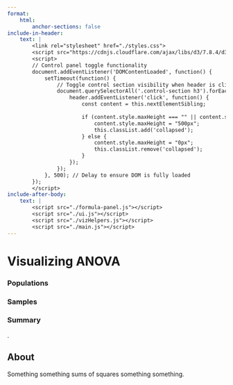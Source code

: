 ```yaml
---
format:
    html:
        anchor-sections: false
include-in-header:
    text: |
        <link rel="stylesheet" href="./styles.css"> 
        <script src="https://cdnjs.cloudflare.com/ajax/libs/d3/7.8.4/d3.min.js"></script>
        <script>
        // Control panel toggle functionality
        document.addEventListener('DOMContentLoaded', function() {
            setTimeout(function() {
                // Toggle control section visibility when header is clicked
                document.querySelectorAll('.control-section h3').forEach(header => {
                    header.addEventListener('click', function() {
                        const content = this.nextElementSibling;
                        
                        if (content.style.maxHeight === "" || content.style.maxHeight === "0px") {
                            content.style.maxHeight = "500px";
                            this.classList.add('collapsed');
                        } else {
                            content.style.maxHeight = "0px";
                            this.classList.remove('collapsed');
                        }
                    });
                });
            }, 500); // Delay to ensure DOM is fully loaded
        });
        </script>
include-after-body: 
    text: |
        <script src="./formula-panel.js"></script>
        <script src="./ui.js"></script>
        <script src="./vizHelpers.js"></script>
        <script src="./main.js"></script>
---
```


# Visualizing ANOVA

:::: {.main-container}

::: {.visualization-wrapper}

<div class="control-sections">
<div class="control-section population-controls">
<h3>Populations</h3>
<div id="population-controls" class="control-content" style="max-height: 0px;"></div>
</div>
<div class="control-section sample-controls">
<h3>Samples</h3>
<div id="sample-controls" class="control-content" style="max-height: 0px;"></div>
</div>
<div class="control-section summary-controls">
<h3>Summary</h3>
<div id="summary-controls" class="control-content" style="max-height: 0px;"></div>
</div>
</div>
<div id="data-graph" class="visualization-area"></div>

:::

::::


<div id="formula-panel">$.$</div>

::: {.about}

## About

Something something sums of squares something something.

:::

